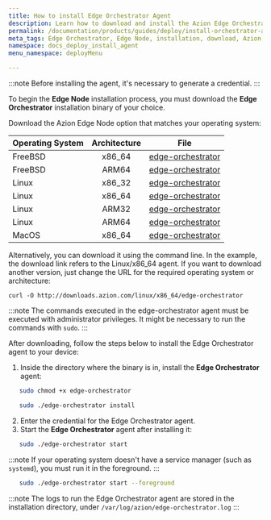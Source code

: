 ```yaml
---
title: How to install Edge Orchestrator Agent
description: Learn how to download and install the Azion Edge Orchestrator for various OS like Linux, FreeBSD, and MacOS, including command line instructions.
permalink: /documentation/products/guides/deploy/install-orchestrator-agent/
meta_tags: Edge Orchestrator, Edge Node, installation, download, Azion, download Edge Orchestrator, Linux, FreeBSD, MacOS, command line installation
namespace: docs_deploy_install_agent
menu_namespace: deployMenu

---
```



:::note
Before installing the agent, it's necessary to generate a credential.
:::
<LinkButton link="/en/documentation/products/guides/deploy/generate-credentials/" label="go to how to generate credentials" severity="secondary" />
<LinkButton link="/en/documentation/products/deploy/credentials/" label="go to credentials reference documentation" severity="secondary" target="_blank" />

To begin the **Edge Node** installation process, you must download the **Edge Orchestrator** installation binary of your choice.

Download the Azion Edge Node option that matches your operating system:

| Operating System | Architecture | File                                                         |
| :--------------- | :----------: | ------------------------------------------------------------ |
| FreeBSD          |    x86_64    | [edge-orchestrator](https://downloads.azion.com/freebsd/x86_64/edge-orchestrator) |
| FreeBSD          |    ARM64     | [edge-orchestrator](https://downloads.azion.com/freebsd/arm64/edge-orchestrator) |
| Linux            |    x86_32    | [edge-orchestrator](https://downloads.azion.com/linux/x86_32/edge-orchestrator) |
| Linux            |    x86_64    | [edge-orchestrator](https://downloads.azion.com/linux/x86_64/edge-orchestrator) |
| Linux            |    ARM32     | [edge-orchestrator](https://downloads.azion.com/linux/arm32/edge-orchestrator) |
| Linux            |    ARM64     | [edge-orchestrator](https://downloads.azion.com/linux/arm64/edge-orchestrator) |
| MacOS            |    x86_64    | [edge-orchestrator](https://downloads.azion.com/darwin/x86_64/edge-orchestrator) |

Alternatively, you can download it using the command line. In the example, the download link refers to the Linux/x86_64 agent. If you want to download another version, just change the URL for the required operating system or architecture:

`curl -O http://downloads.azion.com/linux/x86_64/edge-orchestrator`

:::note
The commands executed in the edge-orchestrator agent must be executed with administrator privileges. It might be necessary to run the commands with `sudo`.
:::

After downloading, follow the steps below to install the Edge Orchestrator agent to your device:

1. Inside the directory where the binary is in, install the **Edge Orchestrator** agent:

```bash
   sudo chmod +x edge-orchestrator
```

```bash
   sudo ./edge-orchestrator install
```

2. Enter the credential for the Edge Orchestrator agent.
3. Start the **Edge Orchestrator** agent after installing it:

```bash
   sudo ./edge-orchestrator start
```

:::note
If your operating system doesn't have a service manager (such as `systemd`), you must run it in the foreground.
:::

```bash
   sudo ./edge-orchestrator start --foreground
```

:::note
The logs to run the Edge Orchestrator agent are stored in the installation directory, under `/var/log/azion/edge-orchestrator.log`
:::


